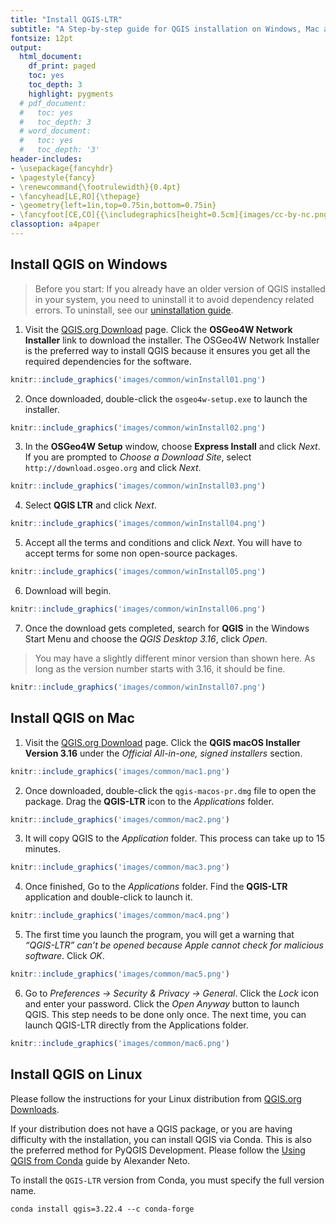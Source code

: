 ```yaml
---
title: "Install QGIS-LTR"
subtitle: "A Step-by-step guide for QGIS installation on Windows, Mac and Linux."
fontsize: 12pt
output:
  html_document:
    df_print: paged
    toc: yes
    toc_depth: 3
    highlight: pygments
  # pdf_document:
  #   toc: yes
  #   toc_depth: 3
  # word_document:
  #   toc: yes
  #   toc_depth: '3'
header-includes:
- \usepackage{fancyhdr}
- \pagestyle{fancy}
- \renewcommand{\footrulewidth}{0.4pt}
- \fancyhead[LE,RO]{\thepage}
- \geometry{left=1in,top=0.75in,bottom=0.75in}
- \fancyfoot[CE,CO]{{\includegraphics[height=0.5cm]{images/cc-by-nc.png}} Ujaval Gandhi http://www.spatialthoughts.com}
classoption: a4paper
---
```



## Install QGIS on Windows


> Before you start: If you already have an older version of QGIS installed in your system, you need to uninstall it to avoid  dependency related errors. To uninstall, see our [uninstallation guide](uninstall-qgis-ltr.html#uninstall-qgis-on-windows).


1. Visit the [QGIS.org Download](https://qgis.org/en/site/forusers/download.html) page. Click the **OSGeo4W Network Installer** link to download the installer. The OSGeo4W Network Installer is the preferred way to install QGIS because it ensures you get all the required dependencies for the software.

```r
knitr::include_graphics('images/common/winInstall01.png')
```

2. Once downloaded, double-click the `osgeo4w-setup.exe` to launch the installer. 

```r
knitr::include_graphics('images/common/winInstall02.png')
```
3. In the **OSGeo4W Setup** window, choose **Express Install** and click *Next*. If you are prompted to *Choose a Download Site*, select `http://download.osgeo.org` and click *Next*.

```r
knitr::include_graphics('images/common/winInstall03.png')
```

4. Select **QGIS LTR** and click *Next*. 

```r
knitr::include_graphics('images/common/winInstall04.png')
```

5. Accept all the terms and conditions and click *Next*. You will have to accept terms for some  non open-source packages.

```r
knitr::include_graphics('images/common/winInstall05.png')
```

6. Download will begin. 


```r
knitr::include_graphics('images/common/winInstall06.png')
```

7. Once the download gets completed, search for **QGIS** in the Windows Start Menu and choose the *QGIS Desktop 3.16*, click *Open*. 

> You may have a slightly different minor version than shown here. As long as the version number starts with 3.16, it should be fine.

```r
knitr::include_graphics('images/common/winInstall07.png')
```

## Install QGIS on Mac

1. Visit the [QGIS.org Download](https://qgis.org/en/site/forusers/download.html) page. Click the **QGIS macOS Installer Version 3.16** under the *Official All-in-one, signed installers* section.

```r
knitr::include_graphics('images/common/mac1.png')
```

2. Once downloaded, double-click the `qgis-macos-pr.dmg` file to open the package. Drag the **QGIS-LTR** icon to the *Applications* folder.

```r
knitr::include_graphics('images/common/mac2.png')
```

3. It will copy QGIS to the *Application* folder. This process can take up to 15 minutes.

```r
knitr::include_graphics('images/common/mac3.png')
```

4. Once finished, Go to the *Applications* folder. Find the **QGIS-LTR** application and double-click to launch it.

```r
knitr::include_graphics('images/common/mac4.png')
```

5. The first time you launch the program, you will get a warning that *"QGIS-LTR" can't be opened because Apple cannot check for malicious software*. Click *OK*.

```r
knitr::include_graphics('images/common/mac5.png')
```

6. Go to *Preferences &rarr; Security & Privacy &rarr; General*. Click the *Lock* icon and enter your password. Click the *Open Anyway* button to launch QGIS. This step needs to be done only once. The next time, you can launch QGIS-LTR directly from the Applications folder.

```r
knitr::include_graphics('images/common/mac6.png')
```

## Install QGIS on Linux

Please follow the instructions for your Linux distribution from [QGIS.org Downloads](https://qgis.org/en/site/forusers/alldownloads.html#linux).

If your distribution does not have a QGIS package, or you are having difficulty with the installation, you can install QGIS via Conda. This is also the preferred method for PyQGIS Development. Please follow the [Using QGIS from Conda](https://gisunchained.wordpress.com/2019/05/29/using-qgis-from-conda/) guide by Alexander Neto. 

To install the `QGIS-LTR` version from Conda, you must specify the full version name.
```
conda install qgis=3.22.4 --c conda-forge 
```